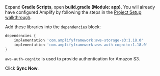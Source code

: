 Expand **Gradle Scripts**, open **build.gradle (Module: app)**. You will already have configured Amplify by following the steps in the [Project Setup walkthrough](/lib/project-setup/create-application).

Add these libraries into the `dependencies` block:
```groovy
dependencies {
    implementation 'com.amplifyframework:aws-storage-s3:1.18.0'
    implementation 'com.amplifyframework:aws-auth-cognito:1.18.0'
}
```

`aws-auth-cognito` is used to provide authentication for Amazon S3.

Click **Sync Now**.
